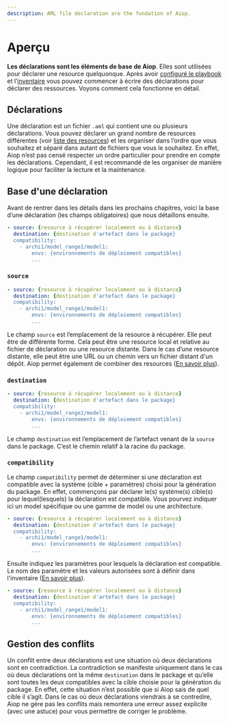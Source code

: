 ```yaml
---
description: AML file declaration are the fundation of Aiop.
---
```


# Aperçu

**Les déclarations sont les éléments de base de Aiop**. Elles sont utilisées pour déclarer une resource quelquonque. Après avoir [configuré le playbook](/docs/configurations/playbook) et l’[inventaire](/docs/configurations/inventory) vous pouvez commencer à écrire des déclarations pour déclarer des ressources. Voyons comment cela fonctionne en détail.

## Déclarations

Une déclaration est un fichier `.aml` qui contient une ou plusieurs déclarations. Vous pouvez déclarer un grand nombre de resources différentes (voir [liste des resources](/docs/core-index#composition)) et les organiser dans l’ordre que vous souhaitez et séparé dans autant de fichiers que vous le souhaitez. En effet, Aiop n’est pas censé respecter un ordre particulier pour prendre en compte les déclarations. Cependant, il est recommandé de les organiser de manière logique pour faciliter la lecture et la maintenance.

## Base d'une déclaration

Avant de rentrer dans les détails dans les prochains chapitres, voici la base d’une déclaration (les champs obligatoires) que nous détaillons ensuite.

```yaml
- source: {resource à récupérer localement ou à distance}
  destination: {destination d'artefact dans le package}
  compatibility:
    - archi1/model_range1/model1:
        envs: {environnements de déploiement compatibles}
        ...
```

### `source`

```yaml {1}
- source: {resource à récupérer localement ou à distance}
  destination: {destination d'artefact dans le package}
  compatibility:
    - archi1/model_range1/model1:
        envs: {environnements de déploiement compatibles}
        ...
```

Le champ `source` est l’emplacement de la resource à récupérer. Elle peut être de différente forme. Cela peut être une resource local et relative au fichier de déclaration ou une resource distante. Dans le cas d’une resource distante, elle peut être une URL ou un chemin vers un fichier distant d'un dépôt. Aiop permet également de combiner des resources ([En savoir plus](/docs/declarations/cookbook/combine)).


### `destination`

```yaml {2}
- source: {resource à récupérer localement ou à distance}
  destination: {destination d'artefact dans le package}
  compatibility:
    - archi1/model_range1/model1:
        envs: {environnements de déploiement compatibles}
        ...
```

Le champ `destination` est l’emplacement de l’artefact venant de la `source` dans le package. C’est le chemin relatif à la racine du package.

### `compatibility`

Le champ `compatibility` permet de déterminer si une déclaration est compatible avec la système (cible + paramètres) choisi pour la génération du package. En effet, commençons par déclarer le(s) système(s) cible(s) pour lequel(lesquels) la déclaration est compatible. Vous pourvez indiquer ici un model spécifique ou une gamme de model ou une architecture.

```yaml {4}
- source: {resource à récupérer localement ou à distance}
  destination: {destination d'artefact dans le package}
  compatibility:
    - archi1/model_range1/model1:
        envs: {environnements de déploiement compatibles}
        ...
```

Ensuite indiquez les paramètres pour lesquels la déclaration est compatible. Le nom des paramètre et les valeurs autorisées sont à définir dans l'inventaire ([En savoir plus](/docs/configurations/inventory#compatibility)).

```yaml {5-6}
- source: {resource à récupérer localement ou à distance}
  destination: {destination d'artefact dans le package}
  compatibility:
    - archi1/model_range1/model1:
        envs: {environnements de déploiement compatibles}
        ...
```

## Gestion des conflits

Un conflit entre deux déclarations est une situation où deux déclarations sont en contradiction. La contradiction se manifeste uniquement dans le cas où deux déclarations ont la même `destination` dans le package et qu’elle sont toutes les deux compatibles avec la cible choisie pour la génération du package. En effet, cette situation n’est possible que si Aiop sais de quel cible il s’agit. Dans le cas où deux déclarations viendrais à se contredire, Aiop ne gère pas les conflits mais remontera une erreur assez explicite (avec une astuce) pour vous permettre de corriger le problème.
